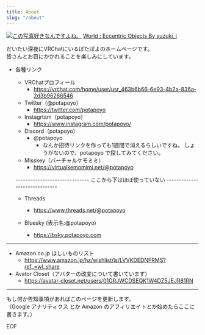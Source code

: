 ```yaml
---
title: About
slug: "/about"
---
```


[![この写真好きなんですよね。](https://assets.potapoyo.com/img/thumb_20230910-VRChat_2023-09-10_01-32-44.124_3840x2160.webp)](https://assets.potapoyo.com/img/20230910-VRChat_2023-09-10_01-32-44.124_3840x2160.jpg)
<a href="https://vrchat.com/home/launch?worldId=wrld_9ac9ed36-adb0-491a-8757-d250f21c9bcf" target="_blank">World : Eccentric Objects By suzuki_i</a>

だいたい深夜にVRChatにいるぽたぽよのホームページです。\
皆さんとお目にかかれることを楽しみにしています。

+ 各種リンク
  + VRChatプロフィール
    + https://vrchat.com/home/user/usr_463b6b66-6e93-4b2a-836a-2d3b96266546
  + Twitter（@potapoyo）
    + https://twitter.com/potapoyo
  + Instagrtam（potapoyo）
    + https://www.instagram.com/potapoyo/
  + Discord（potapoyo）
    + @potapoyo
      + なんか招待リンクを作っても1週間で消えるらしいですね。 しょうがないので、potapoyo で探してみてください。
  + Misskey（バーチャルケモミミ）
    + https://virtualkemomimi.net/@potapoyo

  ------------------------------ ここから下はほぼ使っていない ------------------------------

  + Threads
    + https://www.threads.net/@potapoyo

  + Bluesky (表示名:@potapoyo)
    + https://bsky.potapoyo.com
------------------------------
+ Amazon.co.jp ほしいものリスト
  + https://www.amazon.jp/hz/wishlist/ls/LVVKDEDNFRMS?ref_=wl_share
+ Avator Closet（アバターの改変について書いています）
  + https://avatar-closet.net/users/01GRJWCDSEQK1W4DZ5JEJR61RN

------------------------------

もし何か告知事項があればこのページを更新します。\
（Google アナリティクス とか Amazon のアフィリエイトとか始めたらここに書きます。）

EOF
